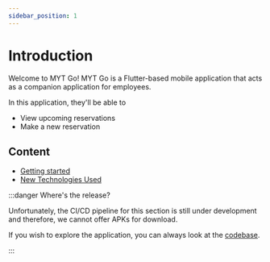 ```yaml
---
sidebar_position: 1
---
```


# Introduction
Welcome to MYT Go! MYT Go is a Flutter-based mobile application that acts as a companion application for employees.

In this application, they'll be able to 
- View upcoming reservations
- Make a new reservation

## Content
- [Getting started](getting-started.mdx)
- [New Technologies Used](new-tech.mdx)

:::danger Where's the release?

Unfortunately, the CI/CD pipeline for this section is still under development and therefore, we cannot offer APKs for download.

If you wish to explore the application, you can always look at the [codebase](https://git.ti.howest.be/TI/2021-2022/s5/trending-topics/projects/hybrid-work1/mobile).

:::
